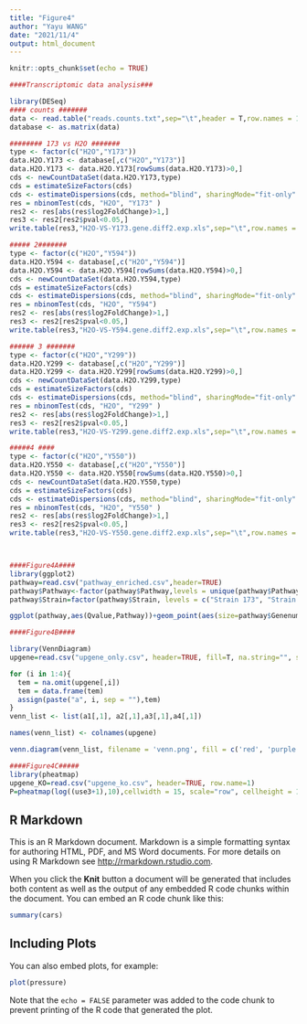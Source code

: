 ---
title: "Figure4"
author: "Yayu WANG"
date: "2021/11/4"
output: html_document
---

```{r setup, include=FALSE}
knitr::opts_chunk$set(echo = TRUE)

####Transcriptomic data analysis###

library(DESeq)
#### counts #######
data <- read.table("reads.counts.txt",sep="\t",header = T,row.names = 1)
database <- as.matrix(data)

######## 173 vs H2O #######
type <- factor(c("H2O","Y173"))
data.H2O.Y173 <- database[,c("H2O","Y173")]
data.H2O.Y173 <- data.H2O.Y173[rowSums(data.H2O.Y173)>0,]
cds <- newCountDataSet(data.H2O.Y173,type)
cds = estimateSizeFactors(cds)
cds <- estimateDispersions(cds, method="blind", sharingMode="fit-only" )
res = nbinomTest(cds, "H2O", "Y173" )
res2 <- res[abs(res$log2FoldChange)>1,]
res3 <- res2[res2$pval<0.05,]
write.table(res3,"H2O-VS-Y173.gene.diff2.exp.xls",sep="\t",row.names = F)

##### 2#######
type <- factor(c("H2O","Y594"))
data.H2O.Y594 <- database[,c("H2O","Y594")]
data.H2O.Y594 <- data.H2O.Y594[rowSums(data.H2O.Y594)>0,]
cds <- newCountDataSet(data.H2O.Y594,type)
cds = estimateSizeFactors(cds)
cds <- estimateDispersions(cds, method="blind", sharingMode="fit-only" )
res = nbinomTest(cds, "H2O", "Y594")
res2 <- res[abs(res$log2FoldChange)>1,]
res3 <- res2[res2$pval<0.05,]
write.table(res3,"H2O-VS-Y594.gene.diff2.exp.xls",sep="\t",row.names = F)

###### 3 #######
type <- factor(c("H2O","Y299"))
data.H2O.Y299 <- database[,c("H2O","Y299")]
data.H2O.Y299 <- data.H2O.Y299[rowSums(data.H2O.Y299)>0,]
cds <- newCountDataSet(data.H2O.Y299,type)
cds = estimateSizeFactors(cds)
cds <- estimateDispersions(cds, method="blind", sharingMode="fit-only" )
res = nbinomTest(cds, "H2O", "Y299" )
res2 <- res[abs(res$log2FoldChange)>1,]
res3 <- res2[res2$pval<0.05,]
write.table(res3,"H2O-VS-Y299.gene.diff2.exp.xls",sep="\t",row.names = F)

#####4 ####
type <- factor(c("H2O","Y550"))
data.H2O.Y550 <- database[,c("H2O","Y550")]
data.H2O.Y550 <- data.H2O.Y550[rowSums(data.H2O.Y550)>0,]
cds <- newCountDataSet(data.H2O.Y550,type)
cds = estimateSizeFactors(cds)
cds <- estimateDispersions(cds, method="blind", sharingMode="fit-only" )
res = nbinomTest(cds, "H2O", "Y550" )
res2 <- res[abs(res$log2FoldChange)>1,]
res3 <- res2[res2$pval<0.05,]
write.table(res3,"H2O-VS-Y550.gene.diff2.exp.xls",sep="\t",row.names = F)



####Figure4A####
library(ggplot2)
pathway=read.csv("pathway_enriched.csv",header=TRUE)
pathway$Pathway<-factor(pathway$Pathway,levels = unique(pathway$Pathway))
pathway$Strain=factor(pathway$Strain, levels = c("Strain 173", "Strain 594","Strain 299", "Strain 550"))

ggplot(pathway,aes(Qvalue,Pathway))+geom_point(aes(size=pathway$Genenumber,colour=pathway$Qvalue))+theme(axis.text=element_text(color='black'),axis.text.y=element_text(size=12),axis.text.x=element_text(size=9),panel.background=element_rect(fill='transparent'),panel.grid=element_line(color='grey'),panel.border=element_rect(fill='transparent',color='black'),axis.title=element_text(size=12))+scale_size_continuous(range=c(4,10))+scale_colour_gradient(low="red",  high="black") +labs(color="Qvalue",size="Gene number",x="Qvalue",y="Pathway name")+facet_grid(~Strain)+geom_vline(xintercept = 0.1,colour="grey")

####Figure4B####

library(VennDiagram)
upgene=read.csv("upgene_only.csv", header=TRUE, fill=T, na.string="", stringsAsFactors=F)

for (i in 1:4){
  tem = na.omit(upgene[,i])
  tem = data.frame(tem)
  assign(paste("a", i, sep = ""),tem)
}
venn_list <- list(a1[,1], a2[,1],a3[,1],a4[,1])

names(venn_list) <- colnames(upgene)

venn.diagram(venn_list, filename = 'venn.png', fill = c('red', 'purple', 'yellow', "green"))

####Figure4C#####
library(pheatmap)
upgene_KO=read.csv("upgene_ko.csv", header=TRUE, row.name=1)
P=pheatmap(log((use3+1),10),cellwidth = 15, scale="row", cellheight = 12,fontsize = 12, cluster_cols =FALSE,color =colorRampPalette(c("grey","orange","blue"))(10))
```

## R Markdown

This is an R Markdown document. Markdown is a simple formatting syntax for authoring HTML, PDF, and MS Word documents. For more details on using R Markdown see <http://rmarkdown.rstudio.com>.

When you click the **Knit** button a document will be generated that includes both content as well as the output of any embedded R code chunks within the document. You can embed an R code chunk like this:

```{r cars}
summary(cars)
```

## Including Plots

You can also embed plots, for example:

```{r pressure, echo=FALSE}
plot(pressure)
```

Note that the `echo = FALSE` parameter was added to the code chunk to prevent printing of the R code that generated the plot.
